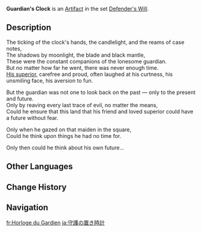 {{Artifact Infobox
|image = Item Guardian's Clock.png
|set   = Defender's Will
|piece = Sands of Eon
}}
{{Description|A small timekeeping gadget. On moonless nights, it was the only way its former owner could know the time.}}
'''Guardian's Clock''' is an [[Artifact]] in the set [[Defender's Will]].

==Description==
The ticking of the clock's hands, the candlelight, and the reams of case notes,<br />The shadows by moonlight, the blade and black mantle,<br />These were the constant companions of the lonesome guardian.<br />But no matter how far he went, there was never enough time.<br />[[Arundolyn|His superior]], carefree and proud, often laughed at his curtness, his unsmiling face, his aversion to fun.

But the guardian was not one to look back on the past — only to the present and future.<br />Only by reaving every last trace of evil, no matter the means,<br />Could he ensure that this land that his friend and loved superior could have a future without fear.

Only when he gazed on that maiden in the square,<br />Could he think upon things he had no time for.

Only then could he think about his own future...

==Other Languages==
{{Other Languages
|en      = Guardian's Clock
|zhs     = 守护座钟
|zhs_rm  = Shǒuhù Zuòzhōng
|zht     = 守護座鐘
|zht_rm  = Shǒuhù Zuòzhōng
|zh_tl   = Desk Clock of Protection
|ja      = 守護の置き時計
|ja_rm   = Shugo no Okidokei
|ja_tl   = Clock of Protection
|ja_note = {{ja|置き時計}} specifically means "a clock to be placed on bookshelves, tables, etc."
|ko      = 수호의 탁상시계
|ko_rm   = Suho-ui Taksangsigye
|ko_tl   = Table Clock of Protection
|es      = Reloj del Guardián
|es_tl   = Clock of the Guardian
|fr      = Horloge du Gardien
|fr_tl   = Clock of the Guardian
|ru      = Часы защитника
|ru_tl   = Guardian's Clock
|th      = Guardian's Clock
|vi      = Đồng Hồ Thủ Hộ
|vi_tl   = 
|de      = Wächtertischuhr
|de_tl   = Guardian's Clock
|id      = Guardian's Clock
|pt      = Relógio do Guarda
|pt_tl   = 
|tr      = Muhafız Saati
|tr_tl   = 
|it      = Orologio del guardiano
|it_tl   = 
}}

==Change History==
{{Change History|1.0}}

==Navigation==
{{Artifact Set Navbox|Defender's Will}}

[[fr:Horloge du Gardien]]
[[ja:守護の置き時計]]
